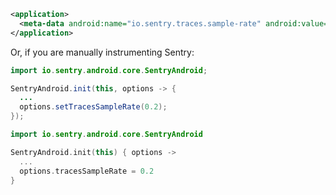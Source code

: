 ```xml {filename:"AndroidManifest.xml"}
<application>
  <meta-data android:name="io.sentry.traces.sample-rate" android:value="0.2" />
</application>
```

Or, if you are manually instrumenting Sentry:

```java {tabTitle:"Java"}
import io.sentry.android.core.SentryAndroid;

SentryAndroid.init(this, options -> {
  ...
  options.setTracesSampleRate(0.2);
});
```

```kotlin {tabTitle:"Kotlin"}
import io.sentry.android.core.SentryAndroid

SentryAndroid.init(this) { options ->
  ...
  options.tracesSampleRate = 0.2
}
```
